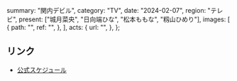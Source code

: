   summary: "関内デビル",
  category: "TV",
  date: "2024-02-07",
  region: "テレビ",
  present: ["城月菜央", "日向端ひな", "松本ももな", "籾山ひめり"],
  images: [
    {
      path: "",
      ref: "",
    },
  ],
  acts: {
    url: "",
  },
};

## リンク

- [公式スケジュール](https://takanenonadeshiko.jp/?p=1723)
